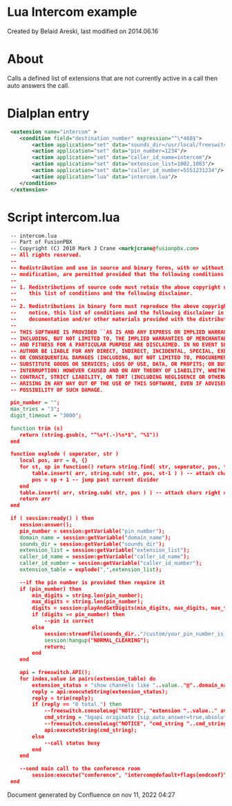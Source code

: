 
# Lua Intercom example 

 Created by  Belaid Areski, last modified on 2014.06.16

# About

Calls a defined list of extensions that are not currently active in a call then auto answers the call.

# Dialplan entry

```xml
 <extension name="intercom" >
    <condition field="destination_number" expression="^\*468$">
        <action application="set" data="sounds_dir=/usr/local/freeswitch/sounds"/>
        <action application="set" data="pin_number=1234"/>
        <action application="set" data="caller_id_name=intercom"/>
        <action application="set" data="extension_list=1002,1003"/>
        <action application="set" data="caller_id_number=5551231234"/>
        <action application="lua" data="intercom.lua"/>
    </condition>
 </extension>
```

# Script intercom.lua

```xml
 --	intercom.lua
 --	Part of FusionPBX
 --	Copyright (C) 2010 Mark J Crane <markjcrane@fusionpbx.com>
 --	All rights reserved.
 --
 --	Redistribution and use in source and binary forms, with or without
 --	modification, are permitted provided that the following conditions are met:
 --
 --	1. Redistributions of source code must retain the above copyright notice,
 --	   this list of conditions and the following disclaimer.
 --
 --	2. Redistributions in binary form must reproduce the above copyright
 --	   notice, this list of conditions and the following disclaimer in the
 --	   documentation and/or other materials provided with the distribution.
 --
 --	THIS SOFTWARE IS PROVIDED ``AS IS AND ANY EXPRESS OR IMPLIED WARRANTIES,
 --	INCLUDING, BUT NOT LIMITED TO, THE IMPLIED WARRANTIES OF MERCHANTABILITY
 --	AND FITNESS FOR A PARTICULAR PURPOSE ARE DISCLAIMED. IN NO EVENT SHALL THE
 --	AUTHOR BE LIABLE FOR ANY DIRECT, INDIRECT, INCIDENTAL, SPECIAL, EXEMPLARY,
 --	OR CONSEQUENTIAL DAMAGES (INCLUDING, BUT NOT LIMITED TO, PROCUREMENT OF
 --	SUBSTITUTE GOODS OR SERVICES; LOSS OF USE, DATA, OR PROFITS; OR BUSINESS
 --	INTERRUPTION) HOWEVER CAUSED AND ON ANY THEORY OF LIABILITY, WHETHER IN
 --	CONTRACT, STRICT LIABILITY, OR TORT (INCLUDING NEGLIGENCE OR OTHERWISE)
 --	ARISING IN ANY WAY OUT OF THE USE OF THIS SOFTWARE, EVEN IF ADVISED OF THE
 --	POSSIBILITY OF SUCH DAMAGE.
 
 pin_number = "";
 max_tries = "3";
 digit_timeout = "3000";
 
 function trim (s)
 	return (string.gsub(s, "^%s*(.-)%s*$", "%1"))
 end
 
 function explode ( seperator, str ) 
 	local pos, arr = 0, {}
 	for st, sp in function() return string.find( str, seperator, pos, true ) end do -- for each divider found
 		table.insert( arr, string.sub( str, pos, st-1 ) ) -- attach chars left of current divider
 		pos = sp + 1 -- jump past current divider
 	end
 	table.insert( arr, string.sub( str, pos ) ) -- attach chars right of last divider
 	return arr
 end
 
 if ( session:ready() ) then
 	session:answer();
 	pin_number = session:getVariable("pin_number");
 	domain_name = session:getVariable("domain_name");
 	sounds_dir = session:getVariable("sounds_dir");
 	extension_list = session:getVariable("extension_list");
 	caller_id_name = session:getVariable("caller_id_name");
 	caller_id_number = session:getVariable("caller_id_number");
 	extension_table = explode(",",extension_list);
 
 	--if the pin number is provided then require it
 	if (pin_number) then
 		min_digits = string.len(pin_number);
 		max_digits = string.len(pin_number);
 		digits = session:playAndGetDigits(min_digits, max_digits, max_tries, digit_timeout, "#", sounds_dir.."/custom/please_enter_the_pin_number.wav", "", "\\d+");
 		if (digits == pin_number) then
 			--pin is correct
 		else
 			session:streamFile(sounds_dir.."/custom/your_pin_number_is_incorect_goodbye.wav");
 			session:hangup("NORMAL_CLEARING");
 			return;
 		end
 	end
 
 	api = freeswitch.API();
 	for index,value in pairs(extension_table) do
 		extension_status = "show channels like "..value.."@"..domain_name;
 		reply = api:executeString(extension_status);
 		reply = trim(reply);
 		if (reply == "0 total.") then
 			--freeswitch.consoleLog("NOTICE", "extension "..value.." available\n");
 			cmd_string = "bgapi originate {sip_auto_answer=true,absolute_codec_string=PCMU,hangup_after_bridge=false,origination_caller_id_name="..caller_id_name..",origination_caller_id_number="..caller_id_number.."}user/"..value.."@"..domain_name.." conference:intercom@default+flags{mute} inline";
 			--freeswitch.consoleLog("NOTICE", "cmd_string "..cmd_string.."\n");
 			api:executeString(cmd_string);
 		else
 			--call status busy
 		end
 	end
 
 	--send main call to the conference room
 		session:execute("conference", "intercom@default+flags{endconf}");
 end
```

Document generated by Confluence on nov 11, 2022 04:27
